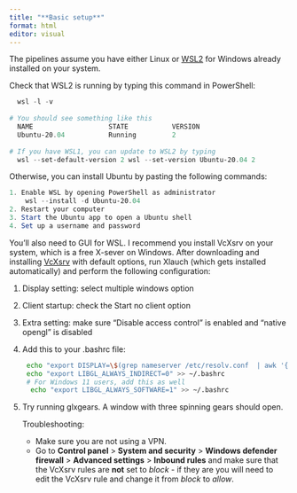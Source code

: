 ```yaml
---
title: "**Basic setup**"
format: html
editor: visual
---
```


The pipelines assume you have either Linux or [WSL2](https://learn.microsoft.com/fr-fr/windows/wsl/install) for Windows already installed on your system.

Check that WSL2 is running by typing this command in PowerShell:

``` PowerShell
  wsl -l -v 
  
# You should see something like this
  NAME                   STATE           VERSION
  Ubuntu-20.04           Running         2
  
# If you have WSL1, you can update to WSL2 by typing 
  wsl --set-default-version 2 wsl --set-version Ubuntu-20.04 2
```

Otherwise, you can install Ubuntu by pasting the following commands:

``` PowerShell
1. Enable WSL by opening PowerShell as administrator
    wsl --install -d Ubuntu-20.04
2. Restart your computer
3. Start the Ubuntu app to open a Ubuntu shell
4. Set up a username and password
```

You'll also need to GUI for WSL. I recommend you install VcXsrv on your system, which is a free X-sever on Windows. After downloading and installing [VcXsrv](https://sourceforge.net/projects/vcxsrv/) with default options, run Xlauch (which gets installed automatically) and perform the following configuration:

1.  Display setting: select multiple windows option

2.  Client startup: check the Start no client option

3.  Extra setting: make sure "Disable access control" is enabled and "native opengl" is disabled

4.  Add this to your .bashrc file:

    ``` bash
     echo "export DISPLAY=\$(grep nameserver /etc/resolv.conf  | awk '{print \$2; exit}'):0" >> ~/.bashrc
     echo "export LIBGL_ALWAYS_INDIRECT=0" >> ~/.bashrc
     # For Windows 11 users, add this as well
      echo "export LIBGL_ALWAYS_SOFTWARE=1" >> ~/.bashrc
    ```

5.  Try running glxgears. A window with three spinning gears should open.

    Troubleshooting:

    -   Make sure you are not using a VPN.
    -   Go to **Control panel** \> **System and security** \> **Windows defender firewall** \> **Advanced settings** \> **Inbound rules** and make sure that the VcXsrv rules are **not** set to *block* - if they are you will need to edit the VcXsrv rule and change it from *block* to *allow*.
